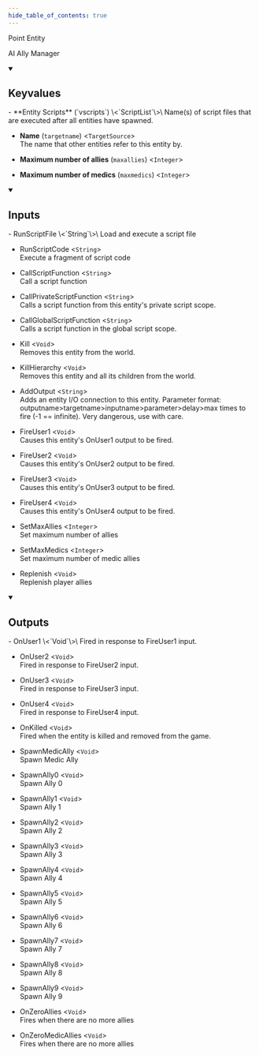 ```yaml
---
hide_table_of_contents: true
---
```


<!---
!!!!!!
THIS PAGE IS AUTOGENERATED FROM GAME FGD DEFINITIONS!
DO NOT EDIT MANUALLY!
!!!!!!

In order to make edits, you can make an annotation file in /fgd_dump_overrides
-->


Point Entity

AI Ally Manager

<details open>
<summary><h2>Keyvalues</h2></summary>
- **Entity Scripts** (`vscripts`) \<`ScriptList`\>\
Name(s) of script files that are executed after all entities have spawned.

- **Name** (`targetname`) \<`TargetSource`\>\
The name that other entities refer to this entity by.

- **Maximum number of allies** (`maxallies`) \<`Integer`\>

- **Maximum number of medics** (`maxmedics`) \<`Integer`\>


 </details>
<details open>
<summary><h2>Inputs</h2></summary>
- RunScriptFile \<`String`\>\
Load and execute a script file

- RunScriptCode \<`String`\>\
Execute a fragment of script code

- CallScriptFunction \<`String`\>\
Call a script function

- CallPrivateScriptFunction \<`String`\>\
Calls a script function from this entity's private script scope.

- CallGlobalScriptFunction \<`String`\>\
Calls a script function in the global script scope.

- Kill \<`Void`\>\
Removes this entity from the world.

- KillHierarchy \<`Void`\>\
Removes this entity and all its children from the world.

- AddOutput \<`String`\>\
Adds an entity I/O connection to this entity. Parameter format: outputname&gt;targetname>inputname&gt;parameter&gt;delay&gt;max times to fire (-1 == infinite). Very dangerous, use with care.

- FireUser1 \<`Void`\>\
Causes this entity's OnUser1 output to be fired.

- FireUser2 \<`Void`\>\
Causes this entity's OnUser2 output to be fired.

- FireUser3 \<`Void`\>\
Causes this entity's OnUser3 output to be fired.

- FireUser4 \<`Void`\>\
Causes this entity's OnUser4 output to be fired.

- SetMaxAllies \<`Integer`\>\
Set maximum number of allies

- SetMaxMedics \<`Integer`\>\
Set maximum number of medic allies

- Replenish \<`Void`\>\
Replenish player allies


 </details>
<details open>
<summary><h2>Outputs</h2></summary>
- OnUser1 \<`Void`\>\
Fired in response to FireUser1 input.

- OnUser2 \<`Void`\>\
Fired in response to FireUser2 input.

- OnUser3 \<`Void`\>\
Fired in response to FireUser3 input.

- OnUser4 \<`Void`\>\
Fired in response to FireUser4 input.

- OnKilled \<`Void`\>\
Fired when the entity is killed and removed from the game.

- SpawnMedicAlly \<`Void`\>\
Spawn Medic Ally

- SpawnAlly0 \<`Void`\>\
Spawn Ally 0

- SpawnAlly1 \<`Void`\>\
Spawn Ally 1

- SpawnAlly2 \<`Void`\>\
Spawn Ally 2

- SpawnAlly3 \<`Void`\>\
Spawn Ally 3

- SpawnAlly4 \<`Void`\>\
Spawn Ally 4

- SpawnAlly5 \<`Void`\>\
Spawn Ally 5

- SpawnAlly6 \<`Void`\>\
Spawn Ally 6

- SpawnAlly7 \<`Void`\>\
Spawn Ally 7

- SpawnAlly8 \<`Void`\>\
Spawn Ally 8

- SpawnAlly9 \<`Void`\>\
Spawn Ally 9

- OnZeroAllies \<`Void`\>\
Fires when there are no more allies

- OnZeroMedicAllies \<`Void`\>\
Fires when there are no more allies


 </details>